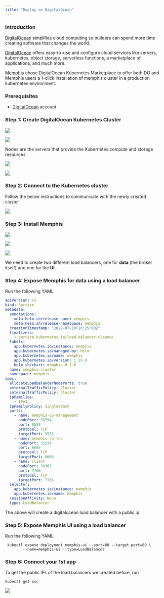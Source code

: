 ```yaml
---
title: "Deploy on DigitalOcean"
---
```


### Introduction

[DigitalOcean](https://cloud.digitalocean.com/) simplifies cloud computing so
builders can spend more time creating software that changes the world.

[DigitalOcean](https://cloud.digitalocean.com/) offers easy-to-use and configure
cloud services like servers, kubernetes, object storage, serverless functions, a
marketplace of applications, and much more.

[Memphis](/memphis/memphis/overview) chose DigitalOcean Kubernetes Marketplace
to offer both DO and Memphis users a 1-click installation of memphis cluster in
a production kubernetes environment.

### Prerequisites

- [DigitalOcean](https://cloud.digitalocean.com/) account

### Step 1: Create DigitalOcean Kubernetes Cluster

![](/deployment/cloud-deployment/images/Screen%20Shot%202022-08-29%20at%2023.07.31.png)

![](/deployment/cloud-deployment/images/Screen%20Shot%202022-08-29%20at%2023.07.45.png)

Nodes are the servers that provide the Kubernetes compute and storage resources

![](/deployment/cloud-deployment/images/Screen%20Shot%202022-08-29%20at%2023.08.07.png)

![](/deployment/cloud-deployment/images/Screen%20Shot%202022-08-29%20at%2023.08.38.png)

### Step 2: Connect to the Kubernetes cluster

Follow the below instructions to communicate with the newly created cluster

![](/deployment/cloud-deployment/images/Screen%20Shot%202022-08-29%20at%2023.11.50.png)

### Step 3: Install Memphis

![](/deployment/cloud-deployment/images/Screen%20Shot%202022-08-31%20at%2012.40.59.png)

![](/deployment/cloud-deployment/images/Screen%20Shot%202022-08-31%20at%2012.41.04.png)

![](/deployment/cloud-deployment/images/Screen%20Shot%202022-08-31%20at%2012.41.24.png)

We need to create two different load balancers, one for **data** (the broker
itself) and one for the **UI**.

### Step 4: Expose Memphis for data using a load balancer

Run the following YAML

```yaml
apiVersion: v1
kind: Service
metadata:
  annotations:
    meta.helm.sh/release-name: memphis
    meta.helm.sh/release-namespace: memphis
  creationTimestamp: "2022-07-19T16:25:00Z"
  finalizers:
    - service.kubernetes.io/load-balancer-cleanup
  labels:
    app.kubernetes.io/instance: memphis
    app.kubernetes.io/managed-by: Helm
    app.kubernetes.io/name: memphis
    app.kubernetes.io/version: 1.16.0
    helm.sh/chart: memphis-0.1.0
  name: memphis-cluster
  namespace: memphis
spec:
  allocateLoadBalancerNodePorts: true
  externalTrafficPolicy: Cluster
  internalTrafficPolicy: Cluster
  ipFamilies:
    - IPv4
  ipFamilyPolicy: SingleStack
  ports:
    - name: memphis-cp-management
      nodePort: 30794
      port: 5555
      protocol: TCP
      targetPort: 5555
    - name: memphis-cp-tcp
      nodePort: 31534
      port: 6666
      protocol: TCP
      targetPort: 6666
    - name: client
      nodePort: 30363
      port: 7766
      protocol: TCP
      targetPort: 7766
  selector:
    app.kubernetes.io/instance: memphis
    app.kubernetes.io/name: memphis
  sessionAffinity: None
  type: LoadBalancer
```

The above will create a digitalocean load balancer with a public ip.

### Step 5: Expose Memphis UI using a load balancer

Run the following YAML

```
 kubectl expose deployment memphis-ui --port=80 --target-port=80 \
        --name=memphis-ui --type=LoadBalancer
```

### Step 6: Connect your 1st app

To get the public IPs of the load balancers we created before, run

```
kubectl get svc
```

![](/deployment/cloud-deployment/images/Screen%20Shot%202022-09-04%20at%2023.40.09.png)

